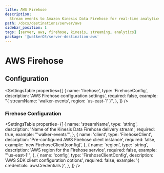 ```yaml
---
title: AWS Firehose
description:
  Stream events to Amazon Kinesis Data Firehose for real-time analytics
path: /docs/destinations/server/aws
sidebar_position: 1
tags: [server, aws, firehose, kinesis, streaming, analytics]
package: '@walkerOS/server-destination-aws'
---
```



# AWS Firehose

<PackageLink
  env="server"
  github="packages/server/destinations/aws"
  npm="@walkerOS/server-destination-aws"
/>

## Configuration

<SettingsTable
  properties={[
    {
      name: 'firehose',
      type: 'FirehoseConfig',
      description: 'AWS Firehose configuration settings',
      required: false,
      example: "{ streamName: 'walker-events', region: 'us-east-1' }",
    },
  ]}
/>

### Firehose Configuration

<SettingsTable
  properties={[
    {
      name: 'streamName',
      type: 'string',
      description: 'Name of the Kinesis Data Firehose delivery stream',
      required: true,
      example: "'walker-events'",
    },
    {
      name: 'client',
      type: 'FirehoseClient',
      description: 'Pre-configured AWS Firehose client instance',
      required: false,
      example: 'new FirehoseClient(config)',
    },
    {
      name: 'region',
      type: 'string',
      description: 'AWS region for the Firehose service',
      required: false,
      example: "'us-east-1'",
    },
    {
      name: 'config',
      type: 'FirehoseClientConfig',
      description: 'AWS SDK client configuration options',
      required: false,
      example: '{ credentials: awsCredentials }',
    },
  ]}
/>
